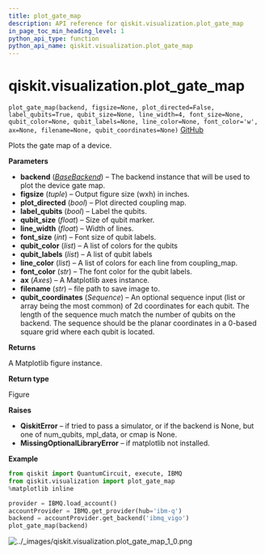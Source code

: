 ```yaml
---
title: plot_gate_map
description: API reference for qiskit.visualization.plot_gate_map
in_page_toc_min_heading_level: 1
python_api_type: function
python_api_name: qiskit.visualization.plot_gate_map
---
```


# qiskit.visualization.plot\_gate\_map

<span id="qiskit.visualization.plot_gate_map" />

`plot_gate_map(backend, figsize=None, plot_directed=False, label_qubits=True, qubit_size=None, line_width=4, font_size=None, qubit_color=None, qubit_labels=None, line_color=None, font_color='w', ax=None, filename=None, qubit_coordinates=None)` [GitHub](https://github.com/qiskit/qiskit/tree/stable/0.20/qiskit/visualization/gate_map.py "view source code")

Plots the gate map of a device.

**Parameters**

*   **backend** ([*BaseBackend*](qiskit.providers.BaseBackend "qiskit.providers.BaseBackend")) – The backend instance that will be used to plot the device gate map.
*   **figsize** (*tuple*) – Output figure size (wxh) in inches.
*   **plot\_directed** (*bool*) – Plot directed coupling map.
*   **label\_qubits** (*bool*) – Label the qubits.
*   **qubit\_size** (*float*) – Size of qubit marker.
*   **line\_width** (*float*) – Width of lines.
*   **font\_size** (*int*) – Font size of qubit labels.
*   **qubit\_color** (*list*) – A list of colors for the qubits
*   **qubit\_labels** (*list*) – A list of qubit labels
*   **line\_color** (*list*) – A list of colors for each line from coupling\_map.
*   **font\_color** (*str*) – The font color for the qubit labels.
*   **ax** (*Axes*) – A Matplotlib axes instance.
*   **filename** (*str*) – file path to save image to.
*   **qubit\_coordinates** (*Sequence*) – An optional sequence input (list or array being the most common) of 2d coordinates for each qubit. The length of the sequence much match the number of qubits on the backend. The sequence should be the planar coordinates in a 0-based square grid where each qubit is located.

**Returns**

A Matplotlib figure instance.

**Return type**

Figure

**Raises**

*   **QiskitError** – if tried to pass a simulator, or if the backend is None, but one of num\_qubits, mpl\_data, or cmap is None.
*   **MissingOptionalLibraryError** – if matplotlib not installed.

**Example**

```python
from qiskit import QuantumCircuit, execute, IBMQ
from qiskit.visualization import plot_gate_map
%matplotlib inline

provider = IBMQ.load_account()
accountProvider = IBMQ.get_provider(hub='ibm-q')
backend = accountProvider.get_backend('ibmq_vigo')
plot_gate_map(backend)
```

![../\_images/qiskit.visualization.plot\_gate\_map\_1\_0.png](/images/api/qiskit/0.36/qiskit.visualization.plot_gate_map_1_0.png)

